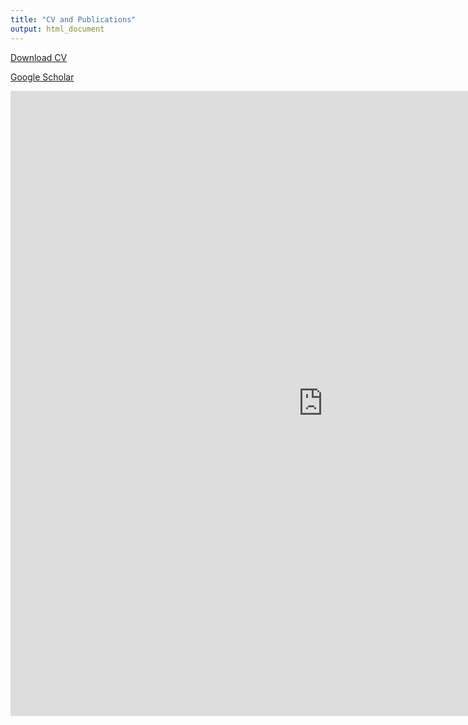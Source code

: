 ```yaml
---
title: "CV and Publications"
output: html_document
---
```


<a href="http://codex.begoniasociety.org" class="download" title="Download CV and view in Google Documents">Download CV</a>

<a href="https://scholar.google.com/citations?user=gsh_xxoAAAAJ&hl=en" class="download" title="Link to Google Scholar">Google Scholar</a>

<iframe width="1000" height="1000" src="https://docs.google.com/document/d/1DpYPQqp3g7B-KNrT06vOE2V8MyOQ6djRMs1b8PgWpEY/edit?usp=sharing" frameborder="0" allowfullscreen></iframe>
